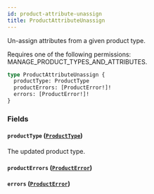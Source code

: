 ```yaml
---
id: product-attribute-unassign
title: ProductAttributeUnassign
---
```


Un-assign attributes from a given product type.

Requires one of the following permissions: MANAGE_PRODUCT_TYPES_AND_ATTRIBUTES.

```graphql
type ProductAttributeUnassign {
  productType: ProductType
  productErrors: [ProductError!]!
  errors: [ProductError!]!
}
```

### Fields

#### `productType` ([`ProductType`](../../../developer/api-reference/objects/product-type))

The updated product type.

#### `productErrors` ([`ProductError`](../../../developer/api-reference/objects/product-error))

#### `errors` ([`ProductError`](../../../developer/api-reference/objects/product-error))
